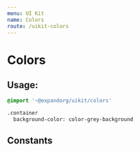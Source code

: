 ```yaml
---
menu: UI Kit
name: Colors
route: /uikit-colors
---
```



# Colors

## Usage:

```css
@import '~@expandorg/uikit/colors'

.container
  background-color: color-grey-background
```

## Constants


<Group>
  <Color name="color-black" />
  <Color name="color-white" />
</Group>

<Group>
  <Color name="color-blue-background" />
  <Color name="color-grey-background" />
</Group>

<Group>
  <Color name="color-primary-blue" />
  <Color name="color-blue-transparent" />
  <Color name="color-heavy-blue" />
  <Color name="color-medium-blue" />
  <Color name="color-light-blue" />
</Group>

<Group>
  <Color name="color-pink" />
  <Color name="color-pink-hover" />
  <Color name="color-pink-light" />
</Group>

<Group>
  <Color name="color-success" />
  <Color name="color-teel-dark" />
  <Color name="color-teel-light" />
</Group>

<Group>
  <Color name="color-orange" />
</Group>

<Group>
  <Color name="color-yellow" />
</Group>

<Group>
  <Color name="color-text-dark" />
  <Color name="color-text-grey" />
  <Color name="color-text-disabled" />
</Group>

<Group>
  <Color name="color-text-blue" />
  <Color name="color-text-heavy-blue" />
  <Color name="color-text-teel-dark" />
  <Color name="color-text-teel-large" />
  <Color name="color-text-pink" />
  <Color name="color-text-yellow" />
  <Color name="color-text-yellow-2" />
</Group>

